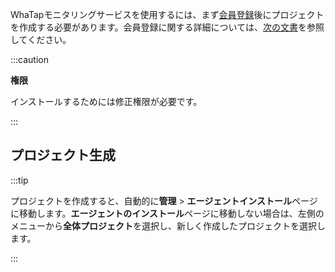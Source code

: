 WhaTapモニタリングサービスを使用するには、まず[会員登録](https://www.whatap.io/ja/)後にプロジェクトを作成する必要があります。会員登録に関する詳細については、[次の文書](../account/account-manage)を参照してください。

:::caution

**権限**

インストールするためには修正権限が必要です。

:::

## プロジェクト生成


<Createprojectintrov2 />

:::tip

プロジェクトを作成すると、自動的に**管理** > **エージェントインストール**ページに移動します。**エージェントのインストール**ページに移動しない場合は、左側のメニューから**全体プロジェクト**を選択し、新しく作成したプロジェクトを選択します。

:::

